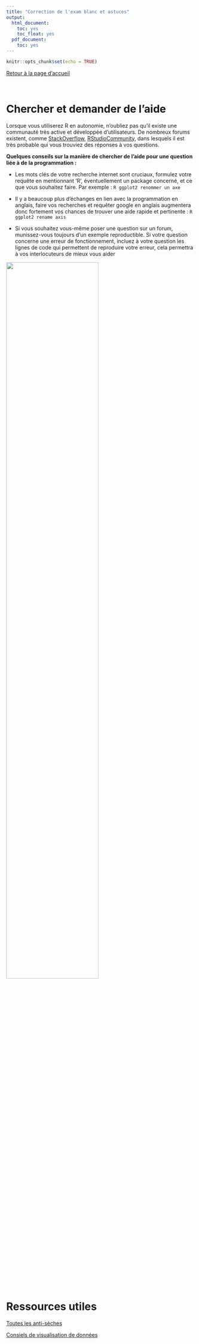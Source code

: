 ```yaml
---
title: "Correction de l'exam blanc et astuces"
output:
  html_document:
    toc: yes
    toc_float: yes
  pdf_document:
    toc: yes
---
```

  
```r
knitr::opts_chunk$set(echo = TRUE)
```

[Retour à la page d'accueil](https://scortijo.github.io/2021_L3_R/)

<br>



# Chercher et demander de l'aide


Lorsque vous utiliserez R en autonomie, n'oubliez pas qu'il existe une communauté très active et développée d'utilisateurs. De nombreux forums existent, comme [StackOverflow](https://stackoverflow.com/questions/tagged/r), [RStudioCommunity](https://community.rstudio.com/), dans lesquels il est très probable qui vous trouviez des réponses à vos questions.


**Quelques conseils sur la manière de chercher de l'aide pour une question liée à de la programmation :**

+ Les mots clés de votre recherche internet sont cruciaux, formulez votre requête en mentionnant 'R', éventuellement un package concerné, et ce que vous souhaitez faire. Par exemple : `R ggplot2 renommer un axe`


+ Il y a beaucoup plus d'échanges en lien avec la programmation en anglais, faire vos recherches et requêter google en anglais augmentera donc fortement vos chances de trouver une aide rapide et pertinente : `R ggplot2 rename axis`

 
 + Si vous souhaitez vous-même poser une question sur un forum, munissez-vous toujours d'un exemple reproductible. Si votre question concerne une erreur de fonctionnement, incluez à votre question les lignes de code qui permettent de reproduire votre erreur, cela permettra à vos interlocuteurs de mieux vous aider
 
![](images/debugging.jpg){width=70%}
 
 
# Ressources utiles

[Toutes les anti-sèches](https://www.rstudio.com/resources/cheatsheets/)

[Consiels de visualisation de données](https://www.data-to-viz.com/)
